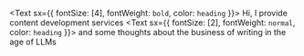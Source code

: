 <Text sx={{ fontSize: [4], fontWeight: `bold`, color: `heading` }}>
  Hi, I provide content development services 
</Text>
<Text sx={{ fontSize: [2], fontWeight: `normal`, color: `heading` }}>
and some thoughts about the business of writing in the age of LLMs
</Text>
